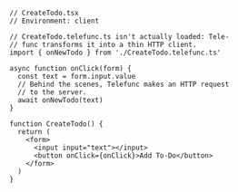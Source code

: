 ```tsx
// CreateTodo.tsx
// Environment: client

// CreateTodo.telefunc.ts isn't actually loaded: Tele-
// func transforms it into a thin HTTP client.
import { onNewTodo } from './CreateTodo.telefunc.ts'

async function onClick(form) {
  const text = form.input.value
  // Behind the scenes, Telefunc makes an HTTP request
  // to the server.
  await onNewTodo(text)
}

function CreateTodo() {
  return (
    <form>
      <input input="text"></input>
      <button onClick={onClick}>Add To-Do</button>
    </form>
  )
}
```
